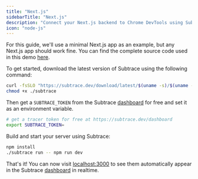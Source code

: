 ```yaml
---
title: "Next.js"
sidebarTitle: "Next.js"
description: "Connect your Next.js backend to Chrome DevTools using Subtrace"
icon: "node-js"
---
```


For this guide, we'll use a minimal Next.js app as an example, but any Next.js app should work fine.
You can find the complete source code used in this demo [here](https://github.com/subtrace/nextjs-demo).

To get started, download the latest version of Subtrace using the following command:

```bash
curl -fsSLO "https://subtrace.dev/download/latest/$(uname -s)/$(uname -m)/subtrace"
chmod +x ./subtrace
```

Then get a `SUBTRACE_TOKEN` from the Subtrace [dashboard](https://subtrace.dev/dashboard)
for free and set it as an environment variable.

```bash
# get a tracer token for free at https://subtrace.dev/dashboard
export SUBTRACE_TOKEN=
```

Build and start your server using Subtrace:

```bash
npm install
./subtrace run -- npm run dev
```

That's it! You can now visit [localhost:3000](localhost:3000) to see them automatically appear in the Subtrace [dashboard](https://subtrace.dev/dashboard) in realtime.
